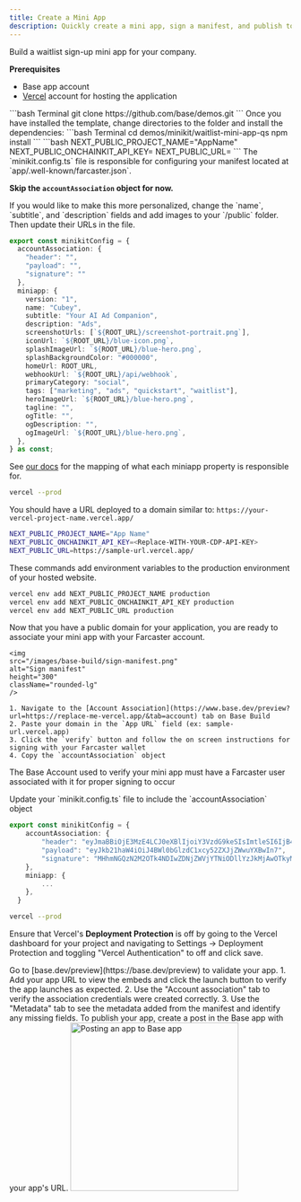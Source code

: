 ```yaml
---
title: Create a Mini App
description: Quickly create a mini app, sign a manifest, and publish to the Base app.
---
```


Build a waitlist sign-up mini app for your company.


**Prerequisites** 

* Base app account
* [Vercel](https://vercel.com/) account for hosting the application


<Steps>
<Step title="Install template app">
```bash Terminal
git clone https://github.com/base/demos.git
```
Once you have installed the template, change directories to the folder and install the dependencies:
```bash Terminal
cd demos/minikit/waitlist-mini-app-qs
npm install
```
</Step>
<Step title="Update .env file">
```bash
NEXT_PUBLIC_PROJECT_NAME="AppName"
NEXT_PUBLIC_ONCHAINKIT_API_KEY=<Replace-WITH-YOUR-CDP-API-KEY>
NEXT_PUBLIC_URL=
```
</Step>
<Step title="Update Manifest configuration">
The `minikit.config.ts` file is responsible for configuring your manifest located at `app/.well-known/farcaster.json`. 

**Skip the `accountAssociation` object for now.**

<Tip>
If you would like to make this more personalized, change the `name`, `subtitle`, and `description` fields and add images to your `/public` folder. Then update their URLs in the file.
</Tip>


```ts minikit.config.ts
export const minikitConfig = {
  accountAssociation: {
    "header": "",
    "payload": "",
    "signature": ""
  },
  miniapp: {
    version: "1",
    name: "Cubey", 
    subtitle: "Your AI Ad Companion", 
    description: "Ads",
    screenshotUrls: [`${ROOT_URL}/screenshot-portrait.png`],
    iconUrl: `${ROOT_URL}/blue-icon.png`,
    splashImageUrl: `${ROOT_URL}/blue-hero.png`,
    splashBackgroundColor: "#000000",
    homeUrl: ROOT_URL,
    webhookUrl: `${ROOT_URL}/api/webhook`,
    primaryCategory: "social",
    tags: ["marketing", "ads", "quickstart", "waitlist"],
    heroImageUrl: `${ROOT_URL}/blue-hero.png`, 
    tagline: "",
    ogTitle: "",
    ogDescription: "",
    ogImageUrl: `${ROOT_URL}/blue-hero.png`,
  },
} as const;
```


See [our docs](/mini-apps/features/manifest) for the mapping of what each miniapp property is responsible for.
</Step>
<Step title="Deploy your Application">

```bash terminal
vercel --prod
```

You should have a URL deployed to a domain similar to: `https://your-vercel-project-name.vercel.app/`
</Step>
<Step title="Add URL to local .env file">

```bash Terminal
NEXT_PUBLIC_PROJECT_NAME="App Name"
NEXT_PUBLIC_ONCHAINKIT_API_KEY=<Replace-WITH-YOUR-CDP-API-KEY>
NEXT_PUBLIC_URL=https://sample-url.vercel.app/
```
</Step>

<Step title="Upload .env files to Vercel">

These commands add environment variables to the production environment of your hosted website.

```bash Terminal
vercel env add NEXT_PUBLIC_PROJECT_NAME production
vercel env add NEXT_PUBLIC_ONCHAINKIT_API_KEY production
vercel env add NEXT_PUBLIC_URL production
```
</Step>

<Step title="Sign Your Manifest">

Now that you have a public domain for your application, you are ready to associate your mini app with your Farcaster account.

    <img 
    src="/images/base-build/sign-manifest.png" 
    alt="Sign manifest"
    height="300"
    className="rounded-lg"  
    />  

    1. Navigate to the [Account Association](https://www.base.dev/preview?url=https://replace-me-vercel.app/&tab=account) tab on Base Build
    2. Paste your domain in the `App URL` field (ex: sample-url.vercel.app)
    3. Click the `verify` button and follow the on screen instructions for signing with your Farcaster wallet
    4. Copy the `accountAssociation` object

<Warning>The Base Account used to verify your mini app must have a Farcaster user associated with it for proper signing to occur</Warning>
</Step>

<Step title="Update `minikit.config.ts`">
Update your `minikit.config.ts` file to include the `accountAssociation` object

```ts minikit.config.ts
export const minikitConfig = {
    accountAssociation: {
        "header": "eyJmaBBiOjE3MzE4LCJ0eXBlIjoiY3VzdG9keSIsImtleSI6IjB4NzYwQjA0NDc5NjM4MTExNzNmRjg3YDPBYzA5OEJBQ0YxNzNCYkU0OCJ9",
        "payload": "eyJkb21haW4iOiJ4BWl0bGlzdC1xcy52ZXJjZWwuYXBwIn7",
        "signature": "MHhmNGQzN2M2OTk4NDIwZDNjZWVjYTNiODllYzJkMjAwOTkyMDEwOGVhNTFlYWI3NjAyN2QyMmM1MDVhNzIyMWY2NTRiYmRlZmQ0NGQwOWNiY2M2NmI2B7VmNGZiMmZiOGYzNDVjODVmNmQ3ZTVjNzI3OWNmMGY4ZTA2ODYzM2FjZjFi"
    },
    miniapp: {
        ...
    },
  }
```
</Step>
<Step title="Push updates to production">

```bash Terminal
vercel --prod
```
<Tip>Ensure that Vercel's **Deployment Protection** is off by going to the Vercel dashboard for your project and navigating to Settings -> Deployment Protection and toggling "Vercel Authentication" to off and click save. </Tip>
</Step>

<Step title="Preview Your App">
  Go to [base.dev/preview](https://base.dev/preview) to validate your app.
  1. Add your app URL to view the embeds and click the launch button to verify the app launches as expected. 
  2. Use the "Account association" tab to verify the association credentials were created correctly.
  3. Use the "Metadata" tab to see the metadata added from the manifest and identify any missing fields.
</Step>
<Step title="Post to Publish">
    To publish your app, create a post in the Base app with your app's URL.
    <img 
  src="/images/minikit/publish-app-base.png" 
  alt="Posting an app to Base app"
  height="300"
  className="rounded-lg"
    />
</Step>
</Steps>
